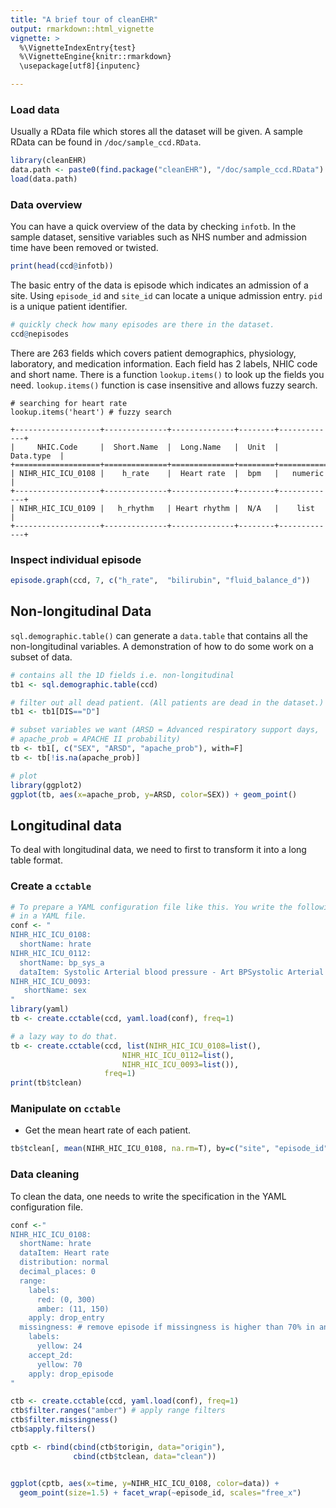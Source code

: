 ```yaml
---
title: "A brief tour of cleanEHR"
output: rmarkdown::html_vignette
vignette: >
  %\VignetteIndexEntry{test}
  %\VignetteEngine{knitr::rmarkdown}
  \usepackage[utf8]{inputenc}

---
```



### Load data 
Usually a RData file which stores all the dataset will be given. A sample RData
can be found in `/doc/sample_ccd.RData`.
```r
library(cleanEHR)
data.path <- paste0(find.package("cleanEHR"), "/doc/sample_ccd.RData")
load(data.path)
```
### Data overview
You can have a quick overview of the data by checking `infotb`. In the sample
dataset, sensitive variables such as NHS number and admission time have been
removed or twisted. 
```r
print(head(ccd@infotb))
```
The basic entry of the data is episode which indicates an admission of a site.
Using `episode_id` and `site_id` can locate a unique admission entry.  `pid` is
a unique patient identifier. 

```r
# quickly check how many episodes are there in the dataset.
ccd@nepisodes
```

There are 263 fields which covers patient demographics, physiology, laboratory,
and medication information. Each field has 2 labels, NHIC code and short name.
There is a function `lookup.items()` to look up the fields you need.
`lookup.items()` function is case insensitive and allows fuzzy search.
```
# searching for heart rate
lookup.items('heart') # fuzzy search

+-------------------+--------------+--------------+--------+-------------+
|     NHIC.Code     |  Short.Name  |  Long.Name   |  Unit  |  Data.type  |
+===================+==============+==============+========+=============+
| NIHR_HIC_ICU_0108 |    h_rate    |  Heart rate  |  bpm   |   numeric   |
+-------------------+--------------+--------------+--------+-------------+
| NIHR_HIC_ICU_0109 |   h_rhythm   | Heart rhythm |  N/A   |    list     |
+-------------------+--------------+--------------+--------+-------------+

```

### Inspect individual episode 
```r
episode.graph(ccd, 7, c("h_rate",  "bilirubin", "fluid_balance_d"))
```

## Non-longitudinal Data 
`sql.demographic.table()` can generate a `data.table` that contains all the
non-longitudinal variables. A demonstration of how to do some work on a subset
of data.  
```r
# contains all the 1D fields i.e. non-longitudinal
tb1 <- sql.demographic.table(ccd)

# filter out all dead patient. (All patients are dead in the dataset.)
tb1 <- tb1[DIS=="D"]

# subset variables we want (ARSD = Advanced respiratory support days,
# apache_prob = APACHE II probability)
tb <- tb1[, c("SEX", "ARSD", "apache_prob"), with=F]
tb <- tb[!is.na(apache_prob)]

# plot
library(ggplot2)
ggplot(tb, aes(x=apache_prob, y=ARSD, color=SEX)) + geom_point()

```

## Longitudinal data 
To deal with longitudinal data, we need to first to transform it into a long
table format. 

### Create a `cctable`
```r
# To prepare a YAML configuration file like this. You write the following text
# in a YAML file. 
conf <- "
NIHR_HIC_ICU_0108:
  shortName: hrate
NIHR_HIC_ICU_0112:
  shortName: bp_sys_a
  dataItem: Systolic Arterial blood pressure - Art BPSystolic Arterial blood pressure
NIHR_HIC_ICU_0093:
   shortName: sex
"
library(yaml)
tb <- create.cctable(ccd, yaml.load(conf), freq=1)

# a lazy way to do that. 
tb <- create.cctable(ccd, list(NIHR_HIC_ICU_0108=list(), 
                         NIHR_HIC_ICU_0112=list(), 
                         NIHR_HIC_ICU_0093=list()), 
                     freq=1)
print(tb$tclean)
```

### Manipulate on `cctable`
* Get the mean heart rate of each patient. 
```r
tb$tclean[, mean(NIHR_HIC_ICU_0108, na.rm=T), by=c("site", "episode_id")]
```


### Data cleaning
To clean the data, one needs to write the specification in the YAML
configuration file. 

```r
conf <-"
NIHR_HIC_ICU_0108:
  shortName: hrate
  dataItem: Heart rate
  distribution: normal
  decimal_places: 0
  range:
    labels:
      red: (0, 300)
      amber: (11, 150)
    apply: drop_entry
  missingness: # remove episode if missingness is higher than 70% in any 24 hours interval 
    labels:
      yellow: 24
    accept_2d:
      yellow: 70 
    apply: drop_episode
"

ctb <- create.cctable(ccd, yaml.load(conf), freq=1)
ctb$filter.ranges("amber") # apply range filters
ctb$filter.missingness()
ctb$apply.filters()

cptb <- rbind(cbind(ctb$torigin, data="origin"), 
              cbind(ctb$tclean, data="clean"))


ggplot(cptb, aes(x=time, y=NIHR_HIC_ICU_0108, color=data)) + 
  geom_point(size=1.5) + facet_wrap(~episode_id, scales="free_x")

```
